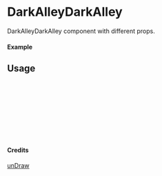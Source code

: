 
<Meta of={DarkAlleyDarkAlley} title="unDraw/DarkAlleyDarkAlley" />

# DarkAlleyDarkAlley

DarkAlleyDarkAlley component with different props.

#### Example

<Canvas of={DarkAlleyDarkAlley.Primary} />

## Usage

```ts
import { DarkAlleyDarkAlley } from "yadl-ui";

const Example = () => {
  return (
      <DarkAlleyDarkAlley />
  );
};

export default Example;
```

#### Credits
[unDraw](https://undraw.co/illustrations)
